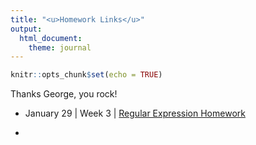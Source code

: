 ```yaml
---
title: "<u>Homework Links</u>"
output: 
  html_document:
    theme: journal
---
```


```r
knitr::opts_chunk$set(echo = TRUE)
```
Thanks George, you rock!

- January 29 | Week 3 | [Regular Expression Homework](homework3.html)

- 
